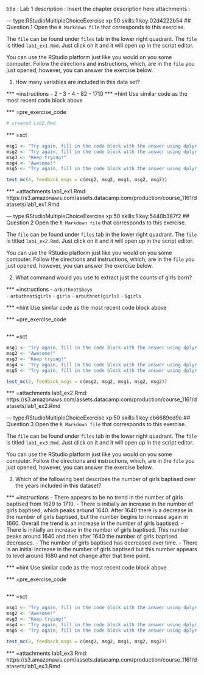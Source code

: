 
title       : Lab 1
description : Insert the chapter description here
attachments :

--- type:RStudioMultipleChoiceExercise xp:50 skills:1 key:02d4222b54
##  Question 1
Open the `R Markdown file` that corresponds to this exercise. 

The `file` can be found under `files` tab in the lower right quadrant. The `file` is titled `lab1_ex1.Rmd`. Just click on it and it will open up in the script editor. 

You can use the RStudio platform just like you would on you some computer. Follow the directions and instructions, which, are in the `file` you just opened, however, you can answer the exercise below.

1. How many variables are included in this data set? 

*** =instructions
- 2 
- 3 
- 4
- 82
- 1710
*** =hint
Use similar code as the most recent code block above

*** =pre_exercise_code
```r
# created Lab2.Rmd
```

*** =sct
```r
msg1 <- "Try again, fill in the code block with the answer using dplyr's `filter`."
msg2 <- "Try again, fill in the code block with the answer using dplyr's `filter`."
msg3 <- "Keep trying!"
msg4 <- "Awesome!"
msg5 <- "Try again, fill in the code block with the answer using dplyr's `filter`."

test_mc(4, feedback_msgs = c(msg2, msg2, msg1, msg2, msg2))
```

*** =attachments
lab1_ex1.Rmd: https://s3.amazonaws.com/assets.datacamp.com/production/course_1161/datasets/lab1_ex1.Rmd


--- type:RStudioMultipleChoiceExercise xp:50 skills:1 key:5440b387f2
## Question 2
Open the `R Markdown file` that corresponds to this exercise. 

The `file` can be found under `files` tab in the lower right quadrant. The `file` is titled `lab1_ex2.Rmd`. Just click on it and it will open up in the script editor. 

You can use the RStudio platform just like you would on you some computer. Follow the directions and instructions, which, are in the `file` you just opened, however, you can answer the exercise below.

2. What command would you use to extract just the counts of girls born? 

*** =instructions
- `arbuthnot$boys`                                                                                    
- `arbuthnot$girls`
- `girls`
- `arbuthnot[girls]` 
- `$girls` 

*** =hint
Use similar code as the most recent code block above

*** =pre_exercise_code
```r
```

*** =sct
```r
msg1 <- "Try again, fill in the code block with the answer using dplyr's `filter`."
msg2 <- "Awesome!"
msg3 <- "Keep trying!"
msg4 <- "Try again, fill in the code block with the answer using dplyr's `filter`."
msg5 <- "Try again, fill in the code block with the answer using dplyr's `filter`."

test_mc(2, feedback_msgs = c(msg2, msg2, msg1, msg2, msg2))
```

*** =attachments
lab1_ex2.Rmd: https://s3.amazonaws.com/assets.datacamp.com/production/course_1161/datasets/lab1_ex2.Rmd


--- type:RStudioMultipleChoiceExercise xp:50 skills:1 key:eb6689ed9c
## Question 3
Open the `R Markdown file` that corresponds to this exercise. 

The `file` can be found under `files` tab in the lower right quadrant. The `file` is titled `lab1_ex3.Rmd`. Just click on it and it will open up in the script editor. 

You can use the RStudio platform just like you would on you some computer. Follow the directions and instructions, which, are in the `file` you just opened, however, you can answer the exercise below.

3. Which of the following best describes the number of girls baptised over the years included in this dataset?

*** =instructions
- There appears to be no trend in the number of girls baptised from 1629 to 1710.
- There is initially an increase in the number of girls baptised, which peaks around 1640. After 1640 there is a decrease in the number of girls baptised, but the number begins to increase again in 1660. Overall the trend is an increase in the number of girls baptised. 
- There is initially an increase in the number of girls baptised. This number peaks around 1640 and then after 1640 the number of girls baptised decreases. 
- The number of girls baptised has decreased over time. 
- There is an initial increase in the number of girls baptised but this number appears to level around 1680 and not change after that time point. 
 

*** =hint
Use similar code as the most recent code block above

*** =pre_exercise_code
```r
```

*** =sct
```r
msg1 <- "Try again, fill in the code block with the answer using dplyr's `filter`."
msg2 <- "Awesome!"
msg3 <- "Keep trying!"
msg4 <- "Try again, fill in the code block with the answer using dplyr's `filter`."
msg5 <- "Try again, fill in the code block with the answer using dplyr's `filter`."

test_mc(2, feedback_msgs = c(msg2, msg2, msg1, msg2, msg2))
```

*** =attachments
lab1_ex3.Rmd: https://s3.amazonaws.com/assets.datacamp.com/production/course_1161/datasets/lab1_ex3.Rmd

